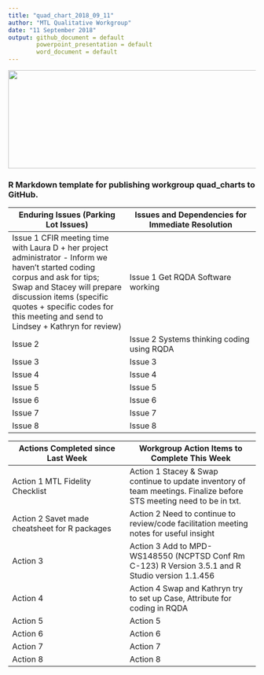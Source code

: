```yaml
---
title: "quad_chart_2018_09_11"
author: "MTL Qualitative Workgroup"
date: "11 September 2018"
output: github_document = default
        powerpoint_presentation = default
        word_document = default
---
```

<img src = "https://github.com/lzim/teampsd/blob/teampsd_style/teampsd_logo/team_psd_logo_sm.png"
     height = "200" width = "600">

### R Markdown template for publishing workgroup quad_charts to GitHub. 

Enduring Issues (Parking Lot Issues)           |        Issues and Dependencies for Immediate Resolution
------------------------- | ----------------------------
Issue 1 CFIR meeting time with Laura D + her project administrator - Inform we haven't started coding corpus and ask for tips; Swap and Stacey will prepare discussion items (specific quotes + specific codes for this meeting and send to Lindsey + Kathryn for review) |Issue 1 Get RQDA Software working
Issue 2                        |Issue 2 Systems thinking coding using RQDA
Issue 3                        |Issue 3 
Issue 4                        |Issue 4
Issue 5                        |Issue 5   
Issue 6                        |Issue 6
Issue 7                        |Issue 7 
Issue 8                        |Issue 8

Actions Completed since Last Week    |      Workgroup Action Items to Complete This Week
------------------------- | ----------------------------
Action 1 MTL Fidelity Checklist |Action 1 Stacey & Swap continue to update inventory of team meetings. Finalize before STS meeting need to be in txt.   |
Action 2 Savet made cheatsheet for R packages |Action 2 Need to continue to review/code facilitation meeting notes for useful insight
Action 3                        |Action 3 Add to MPD-WS148550 (NCPTSD Conf Rm C-123) R Version 3.5.1 and R Studio version 1.1.456 
Action 4                        |Action 4 Swap and Kathryn try to set up Case, Attribute for coding in RQDA
Action 5                        |Action 5
Action 6                        |Action 6
Action 7                        |Action 7
Action 8                        |Action 8
